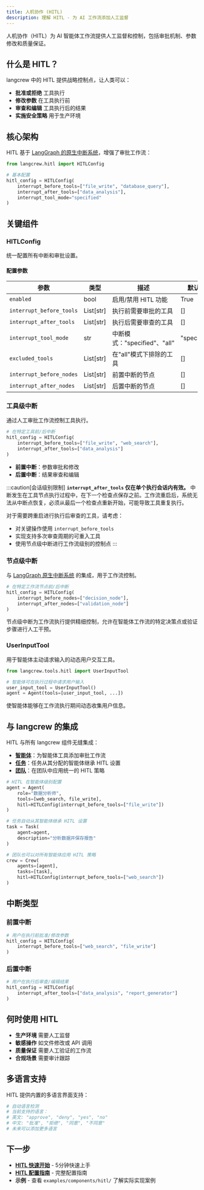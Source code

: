 ```yaml
---
title: 人机协作 (HITL)
description: 理解 HITL - 为 AI 工作流添加人工监督
---
```


人机协作（HITL）为 AI 智能体工作流提供人工监督和控制，包括审批机制、参数修改和质量保证。

## 什么是 HITL？

langcrew 中的 HITL 提供战略控制点，让人类可以：
- **批准或拒绝** 工具执行
- **修改参数** 在工具执行前
- **审查和编辑** 工具执行后的结果
- **实施安全策略** 用于生产环境

## 核心架构

HITL 基于 [LangGraph 的原生中断系统](https://langchain-ai.github.io/langgraph/concepts/human_in_the_loop/)，增强了审批工作流：

```python
from langcrew.hitl import HITLConfig

# 基本配置
hitl_config = HITLConfig(
    interrupt_before_tools=["file_write", "database_query"],
    interrupt_after_tools=["data_analysis"],
    interrupt_tool_mode="specified"
)
```

## 关键组件

### HITLConfig
统一配置所有中断和审批设置。

#### 配置参数

| 参数 | 类型 | 描述 | 默认值 |
|------|------|------|--------|
| `enabled` | bool | 启用/禁用 HITL 功能 | True |
| `interrupt_before_tools` | List[str] | 执行前需要审批的工具 | [] |
| `interrupt_after_tools` | List[str] | 执行后需要审查的工具 | [] |
| `interrupt_tool_mode` | str | 中断模式："specified"、"all" | "specified" |
| `excluded_tools` | List[str] | 在"all"模式下排除的工具 | [] |
| `interrupt_before_nodes` | List[str] | 前置中断的节点 | [] |
| `interrupt_after_nodes` | List[str] | 后置中断的节点 | [] |

### 工具级中断
通过人工审批工作流控制工具执行。

```python
# 在特定工具前/后中断
hitl_config = HITLConfig(
    interrupt_before_tools=["file_write", "web_search"],
    interrupt_after_tools=["data_analysis"]
)
```

- **前置中断**：参数审批和修改
- **后置中断**：结果审查和编辑

:::caution[会话级别限制]
**`interrupt_after_tools` 仅在单个执行会话内有效。** 中断发生在工具节点执行过程中，在下一个检查点保存之前。工作流重启后，系统无法从中断点恢复，必须从最后一个检查点重新开始，可能导致工具重复执行。

对于需要跨重启进行执行后审查的工具，请考虑：
- 对关键操作使用 `interrupt_before_tools`
- 实现支持多次审查周期的可重入工具
- 使用节点级中断进行工作流级别的控制点
:::

### 节点级中断
与 [LangGraph 原生中断系统](https://langchain-ai.github.io/langgraph/concepts/human_in_the_loop/) 的集成，用于工作流控制。

```python
# 在特定工作流节点前/后中断
hitl_config = HITLConfig(
    interrupt_before_nodes=["decision_node"],
    interrupt_after_nodes=["validation_node"]
)
```

节点级中断为工作流执行提供精细控制，允许在智能体工作流的特定决策点或验证步骤进行人工干预。

### UserInputTool
用于智能体主动请求输入的动态用户交互工具。

```python
from langcrew.tools.hitl import UserInputTool

# 智能体可在执行过程中请求用户输入
user_input_tool = UserInputTool()
agent = Agent(tools=[user_input_tool, ...])
```

使智能体能够在工作流执行期间动态收集用户信息。

## 与 langcrew 的集成

HITL 与所有 langcrew 组件无缝集成：

- **[智能体](/zh/concepts/agents)**：为智能体工具添加审批工作流
- **[任务](/zh/concepts/tasks)**：任务从其分配的智能体继承 HITL 设置
- **[团队](/zh/concepts/crews)**：在团队中应用统一的 HITL 策略

```python
# HITL 在智能体级别配置
agent = Agent(
    role="数据分析师", 
    tools=[web_search, file_write],
    hitl=HITLConfig(interrupt_before_tools=["file_write"])
)

# 任务自动从其智能体继承 HITL 设置
task = Task(
    agent=agent,
    description="分析数据并保存报告"
)

# 团队也可以对所有智能体应用 HITL 策略
crew = Crew(
    agents=[agent], 
    tasks=[task],
    hitl=HITLConfig(interrupt_before_tools=["web_search"])
)
```

## 中断类型

### 前置中断
```python
# 用户在执行前批准/修改参数
hitl_config = HITLConfig(
    interrupt_before_tools=["web_search", "file_write"]
)
```

### 后置中断
```python
# 用户在执行后审查/编辑结果
hitl_config = HITLConfig(
    interrupt_after_tools=["data_analysis", "report_generator"]
)
```

## 何时使用 HITL

- **生产环境** 需要人工监督
- **敏感操作** 如文件修改或 API 调用
- **质量保证** 需要人工验证的工作流
- **合规场景** 需要审计跟踪

## 多语言支持

HITL 提供内置的多语言界面支持：

```python
# 自动语言检测
# 当前支持的语言：
# 英文: "approve", "deny", "yes", "no"
# 中文: "批准", "拒绝", "同意", "不同意"
# 未来可以添加更多语言
```

## 下一步

- **[HITL 快速开始](/zh/guides/hitl/getting-started)** - 5分钟快速上手
- **[HITL 配置指南](/zh/guides/hitl/configuration)** - 完整配置指南
- **示例** - 查看 `examples/components/hitl/` 了解实际实现案例